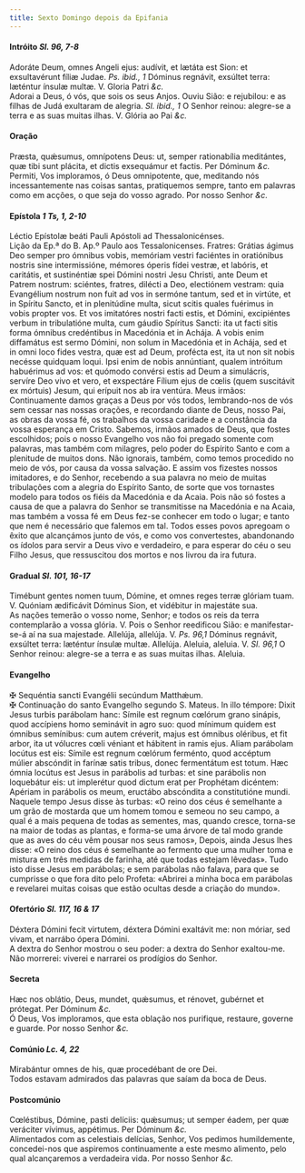 ```yaml
---
title: Sexto Domingo depois da Epifania
---
```


<h4 class="text-center">
  Intróito <em>Sl. 96, 7-8</em>
</h4>
<div class="grid grid-cols-2 gap-5">
  <span class="text-justify">
    Adoráte Deum, omnes Angeli ejus: audívit, et lætáta est Sion: et
    exsultavérunt fíliæ Judae. <em>Ps. ibid., 1</em> Dóminus regnávit, exsúltet
    terra: læténtur ínsulæ multæ. V. Gloria Patri <em>&c.</em>
  </div>
  <span class="text-justify">
    Adorai a Deus, ó vós, que sois os seus Anjos. Ouviu Sião: e rejubilou: e as
    filhas de Judá exultaram de alegria. <em>Sl. ibid., 1</em> O Senhor reinou:
    alegre-se a terra e as suas muitas ilhas. V. Glória ao Pai <em>&c.</em>
  </div>
</div>

<h4 class="text-center">Oração</h4>
<div class="grid grid-cols-2 gap-5">
  <span class="text-justify">
    Præsta, quǽsumus, omnípotens Deus: ut, semper rationabília meditántes, quæ
    tibi sunt plácita, et dictis exsequámur et factis. Per Dóminum <em>&c.</em>
  </div>
  <span class="text-justify">
    Permiti, Vos imploramos, ó Deus omnipotente, que, meditando nós
    incessantemente nas coisas santas, pratiquemos sempre, tanto em palavras
    como em acções, o que seja do vosso agrado. Por nosso Senhor <em>&c.</em>
  </div>
</div>

<h4 class="text-center">
  Epístola <em>1 Ts, 1, 2-10</em>
</h4>
<div class="grid grid-cols-2 gap-5">
  <span class="text-justify">
    Léctio Epístolæ beáti Pauli Apóstoli ad Thessalonicénses.
  </div>
  <span class="text-justify">
    Lição da Ep.ª do B. Ap.º Paulo aos Tessalonicenses.
  </div>
  <span class="text-justify">
    Fratres: Grátias ágimus Deo semper pro ómnibus vobis, memóriam vestri
    faciéntes in oratiónibus nostris sine intermissióne, mémores óperis fídei
    vestræ, et labóris, et caritátis, et sustinéntiæ spei Dómini nostri Jesu
    Christi, ante Deum et Patrem nostrum: sciéntes, fratres, dilécti a Deo,
    electiónem vestram: quia Evangélium nostrum non fuit ad vos in sermóne
    tantum, sed et in virtúte, et in Spíritu Sancto, et in plenitúdine multa,
    sicut scitis quales fuérimus in vobis propter vos. Et vos imitatóres nostri
    facti estis, et Dómini, excipiéntes verbum in tribulatióne multa, cum gáudio
    Spíritus Sancti: ita ut facti sitis forma ómnibus credéntibus in Macedónia
    et in Achája. A vobis enim diffamátus est sermo Dómini, non solum in
    Macedónia et in Achája, sed et in omni loco fides vestra, quæ est ad Deum,
    profécta est, ita ut non sit nobis necésse quidquam loqui. Ipsi enim de
    nobis annúntiant, qualem intróitum habuérimus ad vos: et quómodo convérsi
    estis ad Deum a simulácris, servíre Deo vivo et vero, et exspectáre Fílium
    ejus de cœlis (quem suscitávit ex mórtuis) Jesum, qui erípuit nos ab ira
    ventúra.
  </div>
  <span class="text-justify">
    Meus irmãos: Continuamente damos graças a Deus por vós todos, lembrando-nos
    de vós sem cessar nas nossas orações, e recordando diante de Deus, nosso
    Pai, as obras da vossa fé, os trabalhos da vossa caridade e a constância da
    vossa esperança em Cristo. Sabemos, irmãos amados de Deus, que fostes
    escolhidos; pois o nosso Evangelho vos não foi pregado somente com palavras,
    mas também com milagres, pelo poder do Espírito Santo e com a plenitude de
    muitos dons. Não ignorais, também, como temos procedido no meio de vós, por
    causa da vossa salvação. E assim vos fizestes nossos imitadores, e do
    Senhor, recebendo a sua palavra no meio de muitas tribulações com a alegria
    do Espírito Santo, de sorte que vos tornastes modelo para todos os fiéis da
    Macedónia e da Acaia. Pois não só fostes a causa de que a palavra do Senhor
    se transmitisse na Macedónia e na Acaia, mas também a vossa fé em Deus
    fez-se conhecer em todo o lugar; e tanto que nem é necessário que falemos em
    tal. Todos esses povos apregoam o êxito que alcançámos junto de vós, e como
    vos convertestes, abandonando os ídolos para servir a Deus vivo e
    verdadeiro, e para esperar do céu o seu Filho Jesus, que ressuscitou dos
    mortos e nos livrou da ira futura.
  </div>
</div>

<h4 class="text-center">
  Gradual <em>Sl. 101, 16-17</em>
</h4>
<div class="grid grid-cols-2 gap-5">
  <span class="text-justify">
    Timébunt gentes nomen tuum, Dómine, et omnes reges terræ glóriam tuam. V.
    Quóniam ædificávit Dóminus Sion, et vidébitur in majestáte sua.
  </div>
  <span class="text-justify">
    As nações temerão o vosso nome, Senhor; e todos os reis da terra
    contemplarão a vossa glória. V. Pois o Senhor reedificou Sião: e
    manifestar-se-á aí na sua majestade.
  </div>
  <span class="text-justify">
    Allelúja, allelúja. V. <em>Ps. 96,1</em> Dóminus regnávit, exsúltet terra:
    læténtur ínsulæ multæ. Allelúja.
  </div>
  <span class="text-justify">
    Aleluia, aleluia. V. <em>Sl. 96,1</em> O Senhor reinou: alegre-se a terra e
    as suas muitas ilhas. Aleluia.
  </div>
</div>

<h4 class="text-center">Evangelho</h4>
<div class="grid grid-cols-2 gap-5">
  <span class="text-justify">
    <span class="text-danger">&#10016;</span> Sequéntia sancti Evangélii
    secúndum Matthǽum.
  </div>
  <span class="text-justify">
    <span class="text-danger">&#10016;</span> Continuação do santo Evangelho
    segundo S. Mateus.
  </div>
  <span class="text-justify">
    In illo témpore: Dixit Jesus turbis parábolam hanc: Símile est regnum
    cœlórum grano sinápis, quod accípiens homo seminávit in agro suo: quod
    mínimum quidem est ómnibus semínibus: cum autem créverit, majus est ómnibus
    oléribus, et fit arbor, ita ut vólucres cœli véniant et hábitent in ramis
    ejus. Aliam parábolam locútus est eis: Símile est regnum cœlórum ferménto,
    quod accéptum múlier abscóndit in farínæ satis tribus, donec fermentátum est
    totum. Hæc ómnia locútus est Jesus in parábolis ad turbas: et sine parábolis
    non loquebátur eis: ut implerétur quod dictum erat per Prophétam dicéntem:
    Apériam in parábolis os meum, eructábo abscóndita a constitutióne mundi.
  </div>
  <span class="text-justify">
    Naquele tempo Jesus disse às turbas: «O reino dos céus é semelhante a um
    grão de mostarda que um homem tomou e semeou no seu campo, a qual é a mais
    pequena de todas as sementes, mas, quando cresce, torna-se na maior de todas
    as plantas, e forma-se uma árvore de tal modo grande que as aves do céu vêm
    pousar nos seus ramos», Depois, ainda Jesus lhes disse: «O reino dos céus é
    semelhante ao fermento que uma mulher toma e mistura em três medidas de
    farinha, até que todas estejam lêvedas». Tudo isto disse Jesus em parábolas;
    e sem parábolas não falava, para que se cumprisse o que fora dito pelo
    Profeta: «Abrirei a minha boca em parábolas e revelarei muitas coisas que
    estão ocultas desde a criação do mundo».
  </div>
</div>

<h4 class="text-center">
  Ofertório <em>Sl. 117, 16 & 17</em>
</h4>
<div class="grid grid-cols-2 gap-5">
  <span class="text-justify">
    Déxtera Dómini fecit virtutem, déxtera Dómini exaltávit me: non móriar, sed
    vivam, et narrábo ópera Dómini.
  </div>
  <span class="text-justify">
    A dextra do Senhor mostrou o seu poder: a dextra do Senhor exaltou-me. Não
    morrerei: viverei e narrarei os prodígios do Senhor.
  </div>
</div>

<h4 class="text-center">Secreta</h4>
<div class="grid grid-cols-2 gap-5">
  <span class="text-justify">
    Hæc nos oblátio, Deus, mundet, quǽsumus, et rénovet, gubérnet et prótegat.
    Per Dóminum <em>&c.</em>
  </div>
  <span class="text-justify">
    Ó Deus, Vos imploramos, que esta oblação nos purifique, restaure, governe e
    guarde. Por nosso Senhor <em>&c.</em>
  </div>
</div>

<h4 class="text-center">
  Comúnio <em>Lc. 4, 22</em>
</h4>
<div class="grid grid-cols-2 gap-5">
  <span class="text-justify">
    Mirabántur omnes de his, quæ procedébant de ore Dei.
  </div>
  <span class="text-justify">
    Todos estavam admirados das palavras que saíam da boca de Deus.
  </div>
</div>

<h4 class="text-center">Postcomúnio</h4>
<div class="grid grid-cols-2 gap-5">
  <span class="text-justify">
    Cœléstibus, Dómine, pasti delíciis: quǽsumus; ut semper éadem, per quæ
    veráciter vívimus, appétimus. Per Dóminum <em>&c.</em>
  </div>
  <span class="text-justify">
    Alimentados com as celestiais delícias, Senhor, Vos pedimos humildemente,
    concedei-nos que aspiremos continuamente a este mesmo alimento, pelo qual
    alcançaremos a verdadeira vida. Por nosso Senhor <em>&c.</em>
  </div>
</div>
